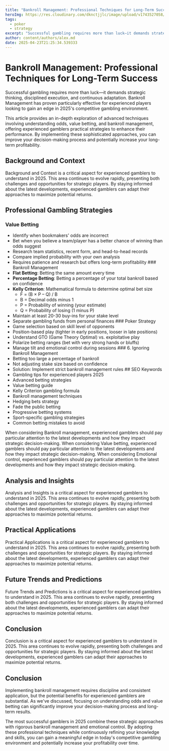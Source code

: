 ```yaml
---
title: "Bankroll Management: Professional Techniques for Long-Term Success"
heroImg: https://res.cloudinary.com/dknctjjlc/image/upload/v1743527058/Blog/empty-office-chairs-meeting-room_xywvvb.webp
tags:
  - poker
  - strategy
excerpt: "Successful gambling requires more than luck—it demands strategic thinking, disciplined execution, and continuous adaptation. Bankroll Management has proven particularly effective for experienced players looking to gain an edge in 2025's competitive gambling environment."
author: content/authors/alex.md
date: 2025-04-23T21:25:34.539333
---
```


# Bankroll Management: Professional Techniques for Long-Term Success

Successful gambling requires more than luck—it demands strategic thinking, disciplined execution, and continuous adaptation. Bankroll Management has proven particularly effective for experienced players looking to gain an edge in 2025's competitive gambling environment.

This article provides an in-depth exploration of advanced techniques involving understanding odds, value betting, and bankroll management, offering experienced gamblers practical strategies to enhance their performance. By implementing these sophisticated approaches, you can improve your decision-making process and potentially increase your long-term profitability.

## Background and Context

Background and Context is a critical aspect for experienced gamblers to understand in 2025. This area continues to evolve rapidly, presenting both challenges and opportunities for strategic players. By staying informed about the latest developments, experienced gamblers can adapt their approaches to maximize potential returns.

## Professional Gambling Strategies

### Value Betting
- Identify when bookmakers' odds are incorrect
- Bet when you believe a team/player has a better chance of winning than odds suggest
- Research team statistics, recent form, and head-to-head records
- Compare implied probability with your own analysis
- Requires patience and research but offers long-term profitability ### Bankroll Management
- **Flat Betting**: Betting the same amount every time
- **Percentage Betting**: Betting a percentage of your total bankroll based on confidence
- **Kelly Criterion**: Mathematical formula to determine optimal bet size
  - F = (B × P – Q) / B
  - B = Decimal odds minus 1
  - P = Probability of winning (your estimate)
  - Q = Probability of losing (1 minus P)
- Maintain at least 20-30 buy-ins for your stake level
- Separate gambling funds from personal finances ### Poker Strategy
- Game selection based on skill level of opponents
- Position-based play (tighter in early positions, looser in late positions)
- Understand GTO (Game Theory Optimal) vs. exploitative play
- Polarize betting ranges (bet with very strong hands or bluffs)
- Manage tilt and emotional control during sessions ### 6. Ignoring Bankroll Management
- Betting too large a percentage of bankroll
- Not adjusting stake size based on confidence
- Solution: Implement strict bankroll management rules ## SEO Keywords
- Gambling tips for experienced players 2025
- Advanced betting strategies
- Value betting guide
- Kelly Criterion gambling formula
- Bankroll management techniques
- Hedging bets strategy
- Fade the public betting
- Progressive betting systems
- Sport-specific gambling strategies
- Common betting mistakes to avoid


When considering Bankroll management, experienced gamblers should pay particular attention to the latest developments and how they impact strategic decision-making. When considering Value betting, experienced gamblers should pay particular attention to the latest developments and how they impact strategic decision-making. When considering Emotional control, experienced gamblers should pay particular attention to the latest developments and how they impact strategic decision-making. 

## Analysis and Insights

Analysis and Insights is a critical aspect for experienced gamblers to understand in 2025. This area continues to evolve rapidly, presenting both challenges and opportunities for strategic players. By staying informed about the latest developments, experienced gamblers can adapt their approaches to maximize potential returns.

## Practical Applications

Practical Applications is a critical aspect for experienced gamblers to understand in 2025. This area continues to evolve rapidly, presenting both challenges and opportunities for strategic players. By staying informed about the latest developments, experienced gamblers can adapt their approaches to maximize potential returns.

## Future Trends and Predictions

Future Trends and Predictions is a critical aspect for experienced gamblers to understand in 2025. This area continues to evolve rapidly, presenting both challenges and opportunities for strategic players. By staying informed about the latest developments, experienced gamblers can adapt their approaches to maximize potential returns.

## Conclusion

Conclusion is a critical aspect for experienced gamblers to understand in 2025. This area continues to evolve rapidly, presenting both challenges and opportunities for strategic players. By staying informed about the latest developments, experienced gamblers can adapt their approaches to maximize potential returns.

## Conclusion

Implementing bankroll management requires discipline and consistent application, but the potential benefits for experienced gamblers are substantial. As we've discussed, focusing on understanding odds and value betting can significantly improve your decision-making process and long-term results.

The most successful gamblers in 2025 combine these strategic approaches with rigorous bankroll management and emotional control. By adopting these professional techniques while continuously refining your knowledge and skills, you can gain a meaningful edge in today's competitive gambling environment and potentially increase your profitability over time.